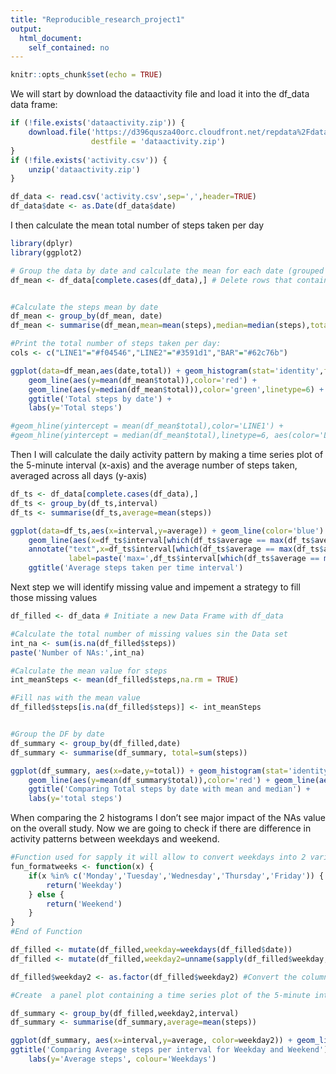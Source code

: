 ```yaml
---
title: "Reproducible_research_project1"
output: 
  html_document: 
    self_contained: no
---
```


```r
knitr::opts_chunk$set(echo = TRUE)
```

We will start by download the dataactivity file and load it into the df_data data frame:

```r

if (!file.exists('dataactivity.zip')) {
    download.file('https://d396qusza40orc.cloudfront.net/repdata%2Fdata%2Factivity.zip',
                  destfile = 'dataactivity.zip')
}
if (!file.exists('activity.csv')) {
    unzip('dataactivity.zip')
}

df_data <- read.csv('activity.csv',sep=',',header=TRUE) 
df_data$date <- as.Date(df_data$date)

```

I then calculate the mean total number of steps taken per day
```r
library(dplyr)
library(ggplot2)

# Group the data by date and calculate the mean for each date (grouped by)
df_mean <- df_data[complete.cases(df_data),] # Delete rows that contains NAs


#Calculate the steps mean by date
df_mean <- group_by(df_mean, date)
df_mean <- summarise(df_mean,mean=mean(steps),median=median(steps),total=sum(steps))

#Print the total number of steps taken per day:
cols <- c("LINE1"="#f04546","LINE2"="#3591d1","BAR"="#62c76b")

ggplot(data=df_mean,aes(date,total)) + geom_histogram(stat='identity',fill='blue') + 
    geom_line(aes(y=mean(df_mean$total)),color='red') +
    geom_line(aes(y=median(df_mean$total)),color='green',linetype=6) +
    ggtitle('Total steps by date') +
    labs(y='Total steps')

#geom_hline(yintercept = mean(df_mean$total),color='LINE1') + 
#geom_hline(yintercept = median(df_mean$total),linetype=6, aes(color='LINE2')) 

```

Then I will calculate the daily activity pattern by making a time series plot of the 5-minute interval (x-axis) and the average number of steps taken, averaged across all days (y-axis)
```r
df_ts <- df_data[complete.cases(df_data),]
df_ts <- group_by(df_ts,interval)
df_ts <- summarise(df_ts,average=mean(steps))

ggplot(data=df_ts,aes(x=interval,y=average)) + geom_line(color='blue') +
    geom_line(aes(x=df_ts$interval[which(df_ts$average == max(df_ts$average))]),color='red') +
    annotate("text",x=df_ts$interval[which(df_ts$average == max(df_ts$average))],y=-5, 
             label=paste('max=',df_ts$interval[which(df_ts$average == max(df_ts$average))]),color='red')+
    ggtitle('Average steps taken per time interval')


```

Next step we will identify missing value and impement a strategy to fill those missing values
```r

df_filled <- df_data # Initiate a new Data Frame with df_data

#Calculate the total number of missing values sin the Data set
int_na <- sum(is.na(df_filled$steps))
paste('Number of NAs:',int_na)

#Calculate the mean value for steps
int_meanSteps <- mean(df_filled$steps,na.rm = TRUE)

#Fill nas with the mean value
df_filled$steps[is.na(df_filled$steps)] <- int_meanSteps


#Group the DF by date 
df_summary <- group_by(df_filled,date)
df_summary <- summarise(df_summary, total=sum(steps))

ggplot(df_summary, aes(x=date,y=total)) + geom_histogram(stat='identity', fill='blue') +
    geom_line(aes(y=mean(df_summary$total)),color='red') + geom_line(aes(y=median(df_summary$total)),color='green',linetype=6) +
    ggtitle('Comparing Total steps by date with mean and median') +
    labs(y='total steps')

```
When comparing the 2 histograms I don't see major impact of the NAs value on the overall study.
Now we are going to check if there are difference in activity patterns between weekdays and weekend.
```r
#Function used for sapply it will allow to convert weekdays into 2 variables factor
fun_formatweeks <- function(x) {
    if(x %in% c('Monday','Tuesday','Wednesday','Thursday','Friday')) {
        return('Weekday')
    } else {
        return('Weekend')
    }
}
#End of Function

df_filled <- mutate(df_filled,weekday=weekdays(df_filled$date))
df_filled <- mutate(df_filled,weekday2=unname(sapply(df_filled$weekday,fun_formatweeks)))

df_filled$weekday2 <- as.factor(df_filled$weekday2) #Convert the column into factor

#Create  a panel plot containing a time series plot of the 5-minute interval (x-axis) and the average number of steps taken, averaged across all weekday days or weekend days (y-axis). 

df_summary <- group_by(df_filled,weekday2,interval)
df_summary <- summarise(df_summary,average=mean(steps))

ggplot(df_summary, aes(x=interval,y=average, color=weekday2)) + geom_line() + 
ggtitle('Comparing Average steps per interval for Weekday and Weekend') + 
    labs(y='Average steps', colour='Weekdays')

```




